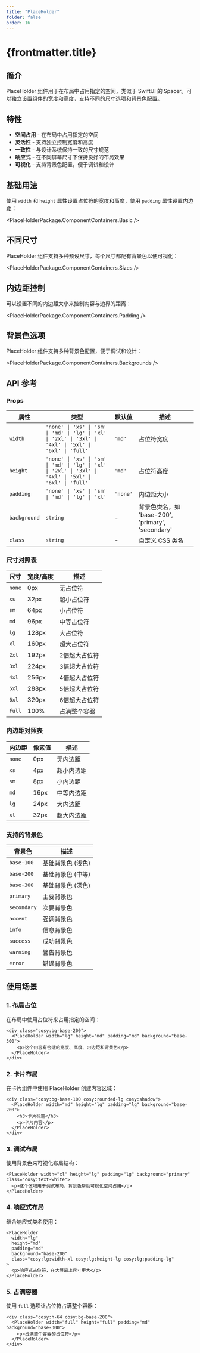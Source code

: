 ```yaml
---
title: "PlaceHolder"
folder: false
order: 16
---
```



# {frontmatter.title}

## 简介

PlaceHolder 组件用于在布局中占用指定的空间，类似于 SwiftUI 的 Spacer。可以独立设置组件的宽度和高度，支持不同的尺寸选项和背景色配置。

## 特性

- **空间占用** - 在布局中占用指定的空间
- **灵活性** - 支持独立控制宽度和高度
- **一致性** - 与设计系统保持一致的尺寸规范
- **响应式** - 在不同屏幕尺寸下保持良好的布局效果
- **可视化** - 支持背景色配置，便于调试和设计

## 基础用法

使用 `width` 和 `height` 属性设置占位符的宽度和高度，使用 `padding` 属性设置内边距：

<PlaceHolderPackage.ComponentContainers.Basic />

## 不同尺寸

PlaceHolder 组件支持多种预设尺寸，每个尺寸都配有背景色以便可视化：

<PlaceHolderPackage.ComponentContainers.Sizes />

## 内边距控制

可以设置不同的内边距大小来控制内容与边界的距离：

<PlaceHolderPackage.ComponentContainers.Padding />

## 背景色选项

PlaceHolder 组件支持多种背景色配置，便于调试和设计：

<PlaceHolderPackage.ComponentContainers.Backgrounds />

## API 参考

### Props

| 属性 | 类型 | 默认值 | 描述 |
|------|------|--------|------|
| `width` | `'none' \| 'xs' \| 'sm' \| 'md' \| 'lg' \| 'xl' \| '2xl' \| '3xl' \| '4xl' \| '5xl' \| '6xl' \| 'full'` | `'md'` | 占位符宽度 |
| `height` | `'none' \| 'xs' \| 'sm' \| 'md' \| 'lg' \| 'xl' \| '2xl' \| '3xl' \| '4xl' \| '5xl' \| '6xl' \| 'full'` | `'md'` | 占位符高度 |
| `padding` | `'none' \| 'xs' \| 'sm' \| 'md' \| 'lg' \| 'xl'` | `'none'` | 内边距大小 |
| `background` | `string` | - | 背景色类名，如 'base-200', 'primary', 'secondary' |
| `class` | `string` | - | 自定义 CSS 类名 |

### 尺寸对照表

| 尺寸 | 宽度/高度 | 描述 |
|------|-----------|------|
| `none` | 0px | 无占位符 |
| `xs` | 32px | 超小占位符 |
| `sm` | 64px | 小占位符 |
| `md` | 96px | 中等占位符 |
| `lg` | 128px | 大占位符 |
| `xl` | 160px | 超大占位符 |
| `2xl` | 192px | 2倍超大占位符 |
| `3xl` | 224px | 3倍超大占位符 |
| `4xl` | 256px | 4倍超大占位符 |
| `5xl` | 288px | 5倍超大占位符 |
| `6xl` | 320px | 6倍超大占位符 |
| `full` | 100% | 占满整个容器 |

### 内边距对照表

| 内边距 | 像素值 | 描述 |
|--------|--------|------|
| `none` | 0px | 无内边距 |
| `xs` | 4px | 超小内边距 |
| `sm` | 8px | 小内边距 |
| `md` | 16px | 中等内边距 |
| `lg` | 24px | 大内边距 |
| `xl` | 32px | 超大内边距 |

### 支持的背景色

| 背景色 | 描述 |
|--------|------|
| `base-100` | 基础背景色 (浅色) |
| `base-200` | 基础背景色 (中等) |
| `base-300` | 基础背景色 (深色) |
| `primary` | 主要背景色 |
| `secondary` | 次要背景色 |
| `accent` | 强调背景色 |
| `info` | 信息背景色 |
| `success` | 成功背景色 |
| `warning` | 警告背景色 |
| `error` | 错误背景色 |

## 使用场景

### 1. 布局占位

在布局中使用占位符来占用指定的空间：

```astro
<div class="cosy:bg-base-200">
  <PlaceHolder width="lg" height="md" padding="md" background="base-300">
    <p>这个内容有合适的宽度、高度、内边距和背景色</p>
  </PlaceHolder>
</div>
```

### 2. 卡片布局

在卡片组件中使用 PlaceHolder 创建内容区域：

```astro
<div class="cosy:bg-base-100 cosy:rounded-lg cosy:shadow">
  <PlaceHolder width="md" height="lg" padding="lg" background="base-200">
    <h3>卡片标题</h3>
    <p>卡片内容</p>
  </PlaceHolder>
</div>
```

### 3. 调试布局

使用背景色来可视化布局结构：

```astro
<PlaceHolder width="xl" height="lg" padding="lg" background="primary" class="cosy:text-white">
  <p>这个区域用于调试布局，背景色帮助可视化空间占用</p>
</PlaceHolder>
```

### 4. 响应式布局

结合响应式类名使用：

```astro
<PlaceHolder 
  width="lg" 
  height="md" 
  padding="md" 
  background="base-200"
  class="cosy:lg:width-xl cosy:lg:height-lg cosy:lg:padding-lg"
>
  <p>响应式占位符，在大屏幕上尺寸更大</p>
</PlaceHolder>
```

### 5. 占满容器

使用 `full` 选项让占位符占满整个容器：

```astro
<div class="cosy:h-64 cosy:bg-base-200">
  <PlaceHolder width="full" height="full" padding="md" background="base-300">
    <p>占满整个容器的占位符</p>
  </PlaceHolder>
</div>
``` 
